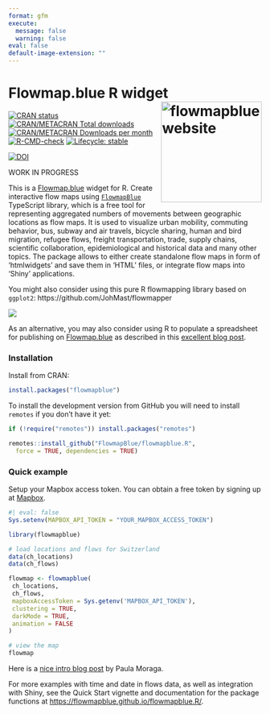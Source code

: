 ```yaml
---
format: gfm
execute: 
  message: false
  warning: false
eval: false
default-image-extension: ""
---
```


# Flowmap.blue R widget <a href="https://flowmapblue.github.io/flowmapblue.R/"><img src="man/figures/logo.png" align="right" width="200" alt="flowmapblue website" /></a>

<!-- badges: start -->
[![CRAN status](https://www.r-pkg.org/badges/version/flowmapblue)](https://CRAN.R-project.org/package=flowmapblue){target="_blank"}
[![CRAN/METACRAN Total downloads](https://cranlogs.r-pkg.org/badges/grand-total/flowmapblue?color=blue)](https://CRAN.R-project.org/package=flowmapblue){target="_blank"}
[![CRAN/METACRAN Downloads per month](https://cranlogs.r-pkg.org/badges/flowmapblue?color=blue)](https://CRAN.R-project.org/package=flowmapblue){target="_blank"}
[![R-CMD-check](https://github.com/FlowmapBlue/flowmapblue.R/actions/workflows/R-CMD-check.yaml/badge.svg)](https://github.com/FlowmapBlue/flowmapblue.R/actions/workflows/R-CMD-check.yaml){target="_blank"}
[![Lifecycle: stable](https://img.shields.io/badge/lifecycle-experimental-orange.svg)](https://lifecycle.r-lib.org/articles/stages.html#experimental){target="_blank"}

[![DOI](https://zenodo.org/badge/DOI/10.32614/CRAN.package.flowmapblue.svg)](https://doi.org/10.32614/CRAN.package.flowmapblue)

<!-- badges: end -->



WORK IN PROGRESS

This is a [Flowmap.blue](https://www.flowmap.blue/) widget for R. Create interactive flow maps using [`FlowmapBlue`](https://github.com/FlowmapBlue/FlowmapBlue) TypeScript library, which is a free tool for representing aggregated numbers of movements between geographic locations as flow maps. It is used to visualize urban mobility, commuting behavior, bus, subway and air travels, bicycle sharing, human and bird migration, refugee flows, freight transportation, trade, supply chains, scientific collaboration, epidemiological and historical data and many other topics. The package allows to either create standalone flow maps in form of 'htmlwidgets' and save them in 'HTML' files, or integrate flow maps into 'Shiny' applications.

You might also consider using this pure R flowmapping library based on `ggplot2`: https://github.com/JohMast/flowmapper

![](man/figures/demo.png)

As an alternative, you may also consider using R to populate a spreadsheet for publishing on [Flowmap.blue](https://www.flowmap.blue/)
as described in this [excellent blog post](https://doodles.mountainmath.ca/blog/2020/01/06/flow-maps/).

### Installation

Install from CRAN:

```r
install.packages("flowmapblue")
```

To install the development version from GitHub you will need to install `remotes` if you don't have it yet:

```r
if (!require("remotes")) install.packages("remotes")

remotes::install_github("FlowmapBlue/flowmapblue.R",
  force = TRUE, dependencies = TRUE)
```


### Quick example

Setup your Mapbox access token. You can obtain a free token by signing up at [Mapbox](https://account.mapbox.com/).

```r
#| eval: false
Sys.setenv(MAPBOX_API_TOKEN = "YOUR_MAPBOX_ACCESS_TOKEN")
```

```r
library(flowmapblue)

# load locations and flows for Switzerland
data(ch_locations)
data(ch_flows)

flowmap <- flowmapblue(
 ch_locations,
 ch_flows,
 mapboxAccessToken = Sys.getenv('MAPBOX_API_TOKEN'),
 clustering = TRUE,
 darkMode = TRUE,
 animation = FALSE
)

# view the map
flowmap
```


Here is a [nice intro blog post](https://www.paulamoraga.com/blog/2020-07-11-mobility.html) by Paula Moraga.

For more examples with time and date in flows data, as well as integration with Shiny, see the Quick Start vignette and documentation for the package functions at [https://flowmapblue.github.io/flowmapblue.R/](https://flowmapblue.github.io/flowmapblue.R/).
